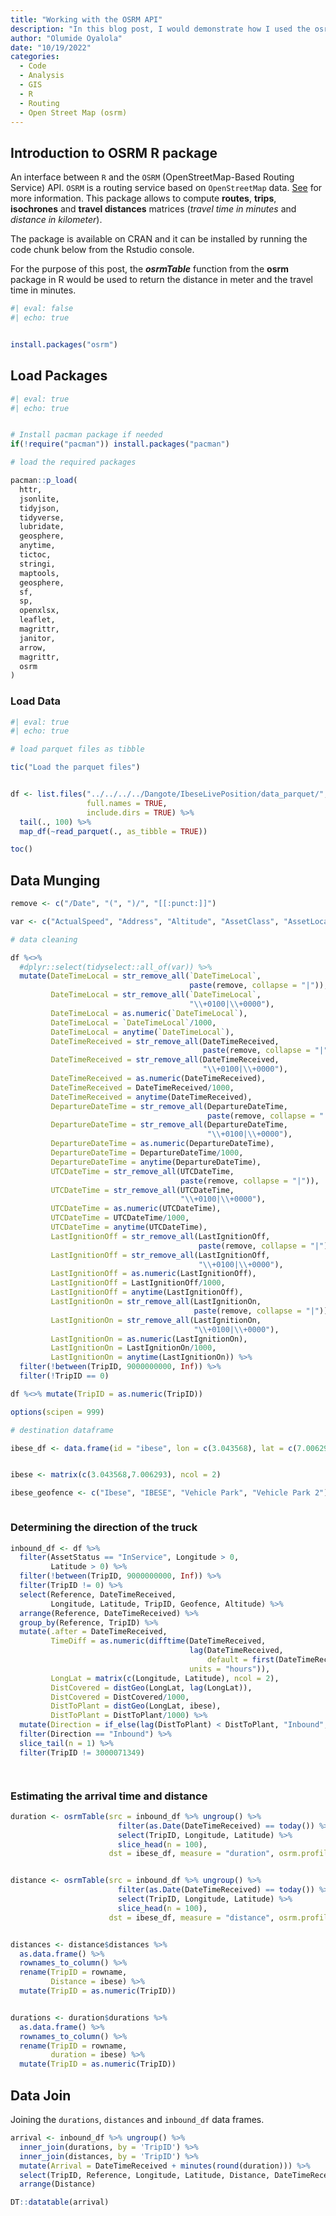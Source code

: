 ```yaml
---
title: "Working with the OSRM API"
description: "In this blog post, I would demonstrate how I used the osrm package in R to return the distance and travel time between a destination and different sources"
author: "Olumide Oyalola"
date: "10/19/2022"
categories:
  - Code
  - Analysis
  - GIS
  - R
  - Routing
  - Open Street Map (osrm)
---
```


## Introduction to OSRM R package

An interface between `R` and the `OSRM` (OpenStreetMap-Based Routing Service) API. `OSRM` is a routing service based on `OpenStreetMap` data. [See](http://project-osrm.org) for more information. This package allows to compute **routes**, **trips**, **isochrones** and **travel distances** matrices (_travel time in minutes_ and _distance in kilometer_).

The package is available on CRAN and it can be installed by running the code chunk below from the Rstudio console.

For the purpose of this post, the **_osrmTable_** function from the **osrm** package in R would be used to return the distance in meter and the travel time in minutes.

```r
#| eval: false
#| echo: true


install.packages("osrm")
```

## Load Packages

```r
#| eval: true
#| echo: true


# Install pacman package if needed
if(!require("pacman")) install.packages("pacman")

# load the required packages

pacman::p_load(
  httr,
  jsonlite,
  tidyjson,
  tidyverse,
  lubridate,
  geosphere,
  anytime,
  tictoc,
  stringi,
  maptools,
  geosphere,
  sf,
  sp,
  openxlsx,
  leaflet,
  magrittr,
  janitor,
  arrow,
  magrittr,
  osrm
)
```


### Load Data

```r
#| eval: true
#| echo: true

# load parquet files as tibble

tic("Load the parquet files")


df <- list.files("../../../../Dangote/IbeseLivePosition/data_parquet/",
                 full.names = TRUE,
                 include.dirs = TRUE) %>%
  tail(., 100) %>% 
  map_df(~read_parquet(., as_tibble = TRUE))

toc()


```

## Data Munging

```r
remove <- c("/Date", "(", ")/", "[[:punct:]]")

var <- c("ActualSpeed", "Address", "Altitude", "AssetClass", "AssetLocationID", "AssetStatus", "CategoryID", "CategoryName", "City", "CustomerName", "DateTimeLocal", "DateTimeReceived", "DeliveryOrderNumber", "DepartureDateTime", "DestinationArea", "DestinationCity", "DestinationSite", "DestinationStreet", "DeviceType", "DirectionString", "Distance", "DriverCode", "DriverID", "Geofence", "IgnitionStatus", "Information", "JourneyDistance", "JourneyDuration", "JourneyIdleTime", "JourneyMaxSpeed", "LastIgnitionOff", "LastIgnitionOn", "Latitude", "Load", "Longitude", "NumSatellites", "Odometer", "Reason", "ReasonString", "Reference", "Region", "SiteName", "SpeedOverGround", "Status", "Street", "TrackTrue", "TripDestination", "TripID", "TripSource", "TripType", "UTCDateTime", "WaybillNumber")

```




```r
# data cleaning

df %<>% 
  #dplyr::select(tidyselect::all_of(var)) %>% 
  mutate(DateTimeLocal = str_remove_all(`DateTimeLocal`, 
                                        paste(remove, collapse = "|")),
         DateTimeLocal = str_remove_all(`DateTimeLocal`, 
                                        "\\+0100|\\+0000"),
         DateTimeLocal = as.numeric(`DateTimeLocal`),
         DateTimeLocal = `DateTimeLocal`/1000,
         DateTimeLocal = anytime(`DateTimeLocal`),
         DateTimeReceived = str_remove_all(DateTimeReceived, 
                                           paste(remove, collapse = "|")),
         DateTimeReceived = str_remove_all(DateTimeReceived, 
                                           "\\+0100|\\+0000"),
         DateTimeReceived = as.numeric(DateTimeReceived),
         DateTimeReceived = DateTimeReceived/1000,
         DateTimeReceived = anytime(DateTimeReceived),
         DepartureDateTime = str_remove_all(DepartureDateTime, 
                                            paste(remove, collapse = "|")),
         DepartureDateTime = str_remove_all(DepartureDateTime, 
                                            "\\+0100|\\+0000"),
         DepartureDateTime = as.numeric(DepartureDateTime),
         DepartureDateTime = DepartureDateTime/1000,
         DepartureDateTime = anytime(DepartureDateTime),
         UTCDateTime = str_remove_all(UTCDateTime, 
                                      paste(remove, collapse = "|")),
         UTCDateTime = str_remove_all(UTCDateTime, 
                                      "\\+0100|\\+0000"),
         UTCDateTime = as.numeric(UTCDateTime),
         UTCDateTime = UTCDateTime/1000,
         UTCDateTime = anytime(UTCDateTime),
         LastIgnitionOff = str_remove_all(LastIgnitionOff, 
                                          paste(remove, collapse = "|")),
         LastIgnitionOff = str_remove_all(LastIgnitionOff, 
                                          "\\+0100|\\+0000"),
         LastIgnitionOff = as.numeric(LastIgnitionOff),
         LastIgnitionOff = LastIgnitionOff/1000,
         LastIgnitionOff = anytime(LastIgnitionOff),
         LastIgnitionOn = str_remove_all(LastIgnitionOn, 
                                         paste(remove, collapse = "|")),
         LastIgnitionOn = str_remove_all(LastIgnitionOn, 
                                         "\\+0100|\\+0000"),
         LastIgnitionOn = as.numeric(LastIgnitionOn),
         LastIgnitionOn = LastIgnitionOn/1000,
         LastIgnitionOn = anytime(LastIgnitionOn)) %>% 
  filter(!between(TripID, 9000000000, Inf)) %>% 
  filter(!TripID == 0)

df %<>% mutate(TripID = as.numeric(TripID))

```




```r
options(scipen = 999)

# destination dataframe

ibese_df <- data.frame(id = "ibese", lon = c(3.043568), lat = c(7.006293))


ibese <- matrix(c(3.043568,7.006293), ncol = 2)

ibese_geofence <- c("Ibese", "IBESE", "Vehicle Park", "Vehicle Park 2")



```


### Determining the direction of the truck

```r
inbound_df <- df %>% 
  filter(AssetStatus == "InService", Longitude > 0, 
         Latitude > 0) %>% 
  filter(!between(TripID, 9000000000, Inf)) %>% 
  filter(TripID != 0) %>% 
  select(Reference, DateTimeReceived, 
         Longitude, Latitude, TripID, Geofence, Altitude) %>% 
  arrange(Reference, DateTimeReceived) %>% 
  group_by(Reference, TripID) %>% 
  mutate(.after = DateTimeReceived,
         TimeDiff = as.numeric(difftime(DateTimeReceived, 
                                        lag(DateTimeReceived, 
                                            default = first(DateTimeReceived)), 
                                        units = "hours")),
         LongLat = matrix(c(Longitude, Latitude), ncol = 2),
         DistCovered = distGeo(LongLat, lag(LongLat)),
         DistCovered = DistCovered/1000,
         DistToPlant = distGeo(LongLat, ibese),
         DistToPlant = DistToPlant/1000) %>%
  mutate(Direction = if_else(lag(DistToPlant) < DistToPlant, "Inbound", "Outbound")) %>% 
  filter(Direction == "Inbound") %>% 
  slice_tail(n = 1) %>% 
  filter(TripID != 3000071349)




```


### Estimating the arrival time and distance


```r
duration <- osrmTable(src = inbound_df %>% ungroup() %>% 
                        filter(as.Date(DateTimeReceived) == today()) %>% 
                        select(TripID, Longitude, Latitude) %>% 
                        slice_head(n = 100),
                      dst = ibese_df, measure = "duration", osrm.profile = "car")


distance <- osrmTable(src = inbound_df %>% ungroup() %>% 
                        filter(as.Date(DateTimeReceived) == today()) %>% 
                        select(TripID, Longitude, Latitude) %>% 
                        slice_head(n = 100),
                      dst = ibese_df, measure = "distance", osrm.profile = "car")


distances <- distance$distances %>% 
  as.data.frame() %>%
  rownames_to_column() %>% 
  rename(TripID = rowname,
         Distance = ibese) %>% 
  mutate(TripID = as.numeric(TripID))


durations <- duration$durations %>% 
  as.data.frame() %>%
  rownames_to_column() %>% 
  rename(TripID = rowname,
         duration = ibese) %>% 
  mutate(TripID = as.numeric(TripID))


```


## Data Join

Joining the `durations`, `distances` and `inbound_df` data frames.

```r
arrival <- inbound_df %>% ungroup() %>% 
  inner_join(durations, by = 'TripID') %>% 
  inner_join(distances, by = 'TripID') %>% 
  mutate(Arrival = DateTimeReceived + minutes(round(duration))) %>% 
  select(TripID, Reference, Longitude, Latitude, Distance, DateTimeReceived, Arrival) %>% 
  arrange(Distance)

DT::datatable(arrival)
```

